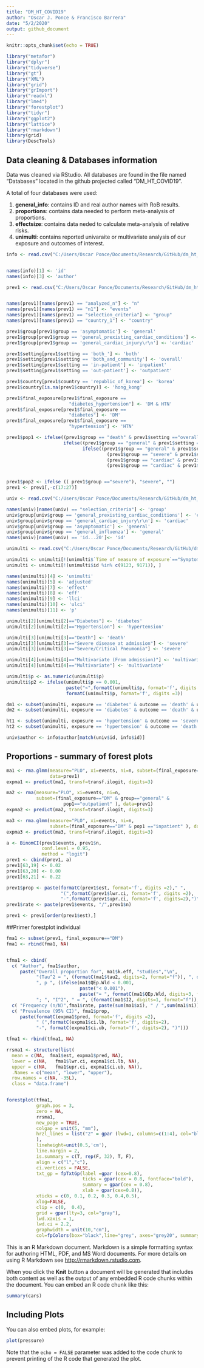 ```yaml
---
title: "DM_HT_COVID19"
author: "Oscar J. Ponce & Francisco Barrera"
date: "5/2/2020"
output: github_document
---
```


```r
knitr::opts_chunk$set(echo = TRUE)

library("metafor")
library("dplyr")
library("tidyverse")
library("gt")
library("XML")
library("grid")
library("grImport")
library("readxl")
library("lme4")
library("forestplot")
library("tidyr")
library("ggplot2")
library("lattice")
library("rmarkdown")
library(grid)
library(DescTools)

```


## Data cleaning & Databases information

Data was cleaned via RStudio. All databases are found in the file named "Databases" located in the github projected called "DM_HT_COVID19". 

A total of four databases were used:

1. **general_info**: contains ID and real author names with RoB results.
2. **proportions**: contains data needed to perform meta-analysis of proportions.
3. **effectsize**: contains data neded to calculate meta-analysis of relative risks.
4. **unimulti**: contains reported univaraite or multivariate analysis of our exposure and outcomes of interest. 

```r
info <- read.csv("C:/Users/Oscar Ponce/Documents/Research/GitHub/dm_ht_covid/databases/general_info.csv")


names(info)[1] <- 'id'
names(info)[3] <- 'author'
```

```r
prev1 <- read.csv("C:/Users/Oscar Ponce/Documents/Research/GitHub/dm_ht_covid/databases/proportions.csv")


names(prev1)[names(prev1) == "analyzed_n"] <- "n"
names(prev1)[names(prev1) == "n1"] <- "events"
names(prev1)[names(prev1) == "selection_criteria"] <- "group"
names(prev1)[names(prev1) == "country_1"] <- "country"

prev1$group[prev1$group == 'asymptomatic'] <- 'general'
prev1$group[prev1$group == 'general_prexisting_cardiac_conditions'] <- 'cardiac'
prev1$group[prev1$group == 'general_cardiac_injury\r\n'] <- 'cardiac'

prev1$setting[prev1$setting == 'both_'] <- 'both'
prev1$setting[prev1$setting == 'both_and_community'] <- 'overall'
prev1$setting[prev1$setting == 'in-patient'] <- 'inpatient'
prev1$setting[prev1$setting == 'out-patient'] <- 'outpatient'

prev1$country[prev1$country == 'republic_of_korea'] <- 'korea'
prev1$country[is.na(prev1$country)] <- 'hong_kong'

prev1$final_exposure[prev1$final_exposure == 
                       "diabetes_hypertension"] <- 'DM & HTN'
prev1$final_exposure[prev1$final_exposure == 
                       "diabetes"] <- 'DM'
prev1$final_exposure[prev1$final_exposure == 
                       "hypertension"] <- 'HTN'

prev1$pop1 <- ifelse((prev1$group == "death" & prev1$setting =="overall"),"death",
                     ifelse((prev1$group == "general" & prev1$setting =="outpatient"), "outpatient",
                            ifelse((prev1$group == "general" & prev1$setting =="inpatient")| 
                                     (prev1$group == "severe" & prev1$setting =="inpatient") |
                                     (prev1$group == "cardiac" & prev1$setting =="nr") |
                                     (prev1$group == "cardiac" & prev1$setting =="inpatient"), "inpatient", ""))) 


prev1$pop2 <- ifelse (( prev1$group =="severe"), "severe", "")
prev1 <- prev1[,-c(17:27)]

```

```r
univ <- read.csv("C:/Users/Oscar Ponce/Documents/Research/GitHub/dm_ht_covid/databases/effectsize.csv")

names(univ)[names(univ) == "selection_criteria"] <- 'group'
univ$group[univ$group == 'general_prexisting_cardiac_conditions'] <- 'cardiac'
univ$group[univ$group == 'general_cardiac_injury\r\n'] <- 'cardiac'
univ$group[univ$group == 'asymptomatic'] <- 'general'
univ$group[univ$group == 'general_influenza'] <- 'general'
names(univ)[names(univ) == 'id...20']<- 'id'
```

```r
unimulti <- read.csv("C:/Users/Oscar Ponce/Documents/Research/GitHub/dm_ht_covid/databases/unimulti.csv")

unimulti <- unimulti[!(unimulti$`Time of measure of exposure`=="Symptom onset"),-8]
unimulti <- unimulti[!(unimulti$id %in% c(9123, 9171)), ]

names(unimulti)[4] <- 'unimulti'
names(unimulti)[5] <- 'adjusted'
names(unimulti)[7] <- 'effect'
names(unimulti)[8] <- 'eff'
names(unimulti)[9] <- 'llci'
names(unimulti)[10] <- 'ulci'
names(unimulti)[11] <- 'p'

unimulti[2][unimulti[2]=="Diabetes"] <- 'diabetes'
unimulti[2][unimulti[2]=="Hypertension"] <- 'hypertension'

unimulti[3][unimulti[3]=="Death"] <- 'death'
unimulti[3][unimulti[3]=="Severe disease at admission"] <- 'severe'
unimulti[3][unimulti[3]=="Severe/Critical Pneumonia"] <- 'severe'

unimulti[4][unimulti[4]=="Multivariate (From admission)"] <- 'multivariate'
unimulti[4][unimulti[4]=="Multivariate"] <- 'multivariate'

unimulti$p <- as.numeric(unimulti$p)
unimulti$p2 <- ifelse(unimulti$p == 0.001, 
                      paste("<",formatC(unimulti$p, format='f', digits =3)), 
                      formatC(unimulti$p, format='f', digits =3)) 

dm1 <- subset(unimulti, exposure == 'diabetes' & outcome == 'death' & unimulti == 'univariate')
dm2 <- subset(unimulti, exposure == 'diabetes' & outcome == 'death' & unimulti == 'multivariate')

ht1 <- subset(unimulti, exposure == 'hypertension' & outcome == 'severe' & unimulti == 'multivariate')
ht2 <- subset(unimulti, exposure == 'hypertension' & outcome == 'death' & unimulti == 'univariate')

univ$author <- info$author[match(univ$id, info$id)]

```


## Proportions - summary of forest plots

```r
ma1 <- rma.glmm(measure="PLO", xi=events, ni=n, subset=(final_exposure=="DM"), 
                data=prev1)
expma1 <- predict(ma1, transf=transf.ilogit, digits=3)

ma2 <- rma(measure="PLO", xi=events, ni=n, 
           subset=(final_exposure=="DM" & group=="general" &
                     pop1=="outpatient" ), data=prev1)
expma2 <- predict(ma2, transf=transf.ilogit, digits=3)

ma3 <- rma.glmm(measure="PLO", xi=events, ni=n, 
                subset=(final_exposure=="DM" & pop1 =="inpatient" ), data=prev1)
expma3 <- predict(ma3, transf=transf.ilogit, digits=3)
```





```r
a <- BinomCI(prev1$events, prev1$n, 
             conf.level = 0.95,
             method = "logit")
prev1 <- cbind(prev1, a)
prev1[63,19] <- 0.02
prev1[63,20] <- 0.00
prev1[63,21] <- 0.22

prev1$prop <- paste(formatC(prev1$est, format='f', digits =2)," ",
                    "(",formatC(prev1$lwr.ci, format='f', digits =2),
                    "-",formatC(prev1$upr.ci, format='f', digits=2),")")
prev1$rate <- paste(prev1$events, "/",prev1$n)

prev1 <- prev1[order(prev1$est),]
```

##Primer forestplot individual


```r

fma1 <- subset(prev1, final_exposure=="DM")
fma1 <- rbind(fma1, NA)


tfma1 <- cbind( 
  c( "Author", fma1$author, 
     paste("Overall proportion for", ma1$k.eff, "studies","\n", 
           "(Tau^2 = ", (formatC(ma1$tau2, digits=2, format="f")), ", df = ", (ma1$k - ma1$p),
           ", p ", (ifelse(ma1$QEp.Wld < 0.001, 
                           paste("< 0.001"),
                           paste("= ", formatC(ma1$QEp.Wld, digits=3, format="f")))),
           "; ", "I^2", " = ", (formatC(ma1$I2, digits=1, format="f")), "%)")),
  c( "Frequency (n/N)",fma1$rate, paste(sum(ma1$xi), " / ",sum(ma1$ni))),
  c( "Prevalence (95% CI)", fma1$prop, 
     paste(formatC(expma1$pred, format='f', digits =2), 
           " (",formatC(expma1$ci.lb, format='f', digits=2),
           "-", formatC(expma1$ci.ub, format='f', digits=2), ")")))

tfma1 <- rbind(tfma1, NA)

rrsma1 <- structure(list(
  mean = c(NA,  fma1$est, expma1$pred, NA),
  lower = c(NA,   fma1$lwr.ci, expma1$ci.lb, NA),
  upper = c(NA,   fma1$upr.ci, expma1$ci.ub, NA)),
  .Names = c("mean", "lower", "upper"),
  row.names = c(NA, -35L),
  class = "data.frame")


forestplot(tfma1,
           graph.pos = 3,
           zero = NA,
           rrsma1,
           new_page = TRUE,
           colgap = unit(5, "mm"),
           hrzl_lines = list("2" = gpar (lwd=1, columns=c(1:4), col="black") 
           ),
           lineheight=unit(0.5,'cm'),
           line.margin = 2,
           is.summary = c(T, rep(F, 32), T, F),
           align = c("l","c"),
           ci.vertices = FALSE,
           txt_gp = fpTxtGp(label =gpar (cex=0.8), 
                            ticks = gpar(cex = 0.8, fontface="bold"),
                            summary = gpar(cex = 0.8),
                            xlab = gpar(cex=0.8)),
           xticks = c(0, 0.1, 0.2, 0.3, 0.4,0.5),
           xlog=FALSE,
           clip = c(0,  0.4),
           grid = gpar(lty=3, col="gray"),
           lwd.xaxis = 1,
           lwd.ci = 2.2,
           graphwidth = unit(10,"cm"),
           col=fpColors(box="black",line="grey", axes="grey20", summary="black"))
```







This is an R Markdown document. Markdown is a simple formatting syntax for authoring HTML, PDF, and MS Word documents. For more details on using R Markdown see <http://rmarkdown.rstudio.com>.

When you click the **Knit** button a document will be generated that includes both content as well as the output of any embedded R code chunks within the document. You can embed an R code chunk like this:

```r
summary(cars)
```

## Including Plots

You can also embed plots, for example:

```r
plot(pressure)
```

Note that the `echo = FALSE` parameter was added to the code chunk to prevent printing of the R code that generated the plot.
